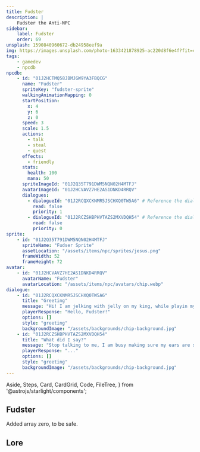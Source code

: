 ```yaml
---
title: Fudster
description: |
    Fudster the Anti-NPC
sidebar:
    label: Fudster
    order: 69
unsplash: 1590840960672-db24958eef9a
img: https://images.unsplash.com/photo-1633421878925-ac220d8f6e4f?fit=crop&w=1400&h=700&q=75
tags:
    - gamedev
    - npcdb
npcdb:
    - id: "01J2HCTMQ58JBMJGW9YA3FBQCG"
      name: "Fudster"
      spriteKey: "fudster-sprite"
      walkingAnimationMapping: 0
      startPosition:
        x: 4
        y: 6
        z: 0
      speed: 3
      scale: 1.5
      actions:
        - talk
        - steal
        - quest
      effects:
        - friendly
      stats:
        health: 100
        mana: 50
      spriteImageId: "01J2Q35T791DWM5NQN02H4MTFJ"
      avatarImageId: "01J2HCVAVZ7HE2AS1DNKD4RRQV"
      dialogues:
        - dialogueId: "01J2RCQXCKNMR5JSCHXQ0TW5A6" # Reference the dialogue here
          read: false
          priority: 1
        - dialogueId: "01J2RCZSHBPHVTAZS2MXVDQH54" # Reference the dialogue here
          read: false
          priority: 0
sprite:
    - id: "01J2Q35T791DWM5NQN02H4MTFJ"
      spriteName: "Fudser Sprite"
      assetLocation: "/assets/items/npc/sprites/jesus.png"
      frameWidth: 52
      frameHeight: 72
avatar:
    - id: "01J2HCVAVZ7HE2AS1DNKD4RRQV"
      avatarName: "Fudster"
      avatarLocation: "/assets/items/npc/avatars/chip.webp"
dialogue:
    - id: "01J2RCQXCKNMR5JSCHXQ0TW5A6"
      title: "Greeting"
      message: "Hi! I am jelking with jelly on my king, while playin my golden match on league, so leave me alone... do not fred again"
      playerResponse: "Hello, Fudster!"
      options: []
      style: "greeting"
      backgroundImage: "/assets/backgrounds/chip-background.jpg"
    - id: "01J2RCZSHBPHVTAZS2MXVDQH54"
      title: "What did I say?"
      message: "Stop talking to me, I am busy making sure my ears are safe! boiler room style"
      playerResponse: "..."
      options: []
      style: "greeting"
      backgroundImage: "/assets/backgrounds/chip-background.jpg"
---
```



  Aside,
  Steps,
  Card,
  CardGrid,
  Code,
  FileTree,
} from '@astrojs/starlight/components';



## Fudster

Added array zero, to be safe.

## Lore
